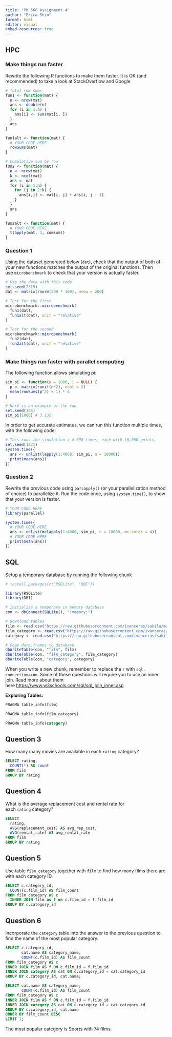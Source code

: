 ```yaml
---
title: "PM 566 Assignment 4"
author: "Erica Shin"
format: html
editor: visual
embed-resources: true
---
```


## **HPC**

### **Make things run faster**

Rewrite the following R functions to make them faster. It is OK (and recommended) to take a look at StackOverflow and Google

```r
# Total row sums
fun1 <- function(mat) {
  n <- nrow(mat)
  ans <- double(n) 
  for (i in 1:n) {
    ans[i] <- sum(mat[i, ])
  }
  ans
}

fun1alt <- function(mat) {
  # YOUR CODE HERE
  rowSums(mat)
}

# Cumulative sum by row
fun2 <- function(mat) {
  n <- nrow(mat)
  k <- ncol(mat)
  ans <- mat
  for (i in 1:n) {
    for (j in 2:k) {
      ans[i,j] <- mat[i, j] + ans[i, j - 1]
    }
  }
  ans
}

fun2alt <- function(mat) {
  # YOUR CODE HERE
  t(apply(mat, 1, cumsum))
}
```

### **Question 1**

Using the dataset generated below (`dat`), check that the output of both of your new functions matches the output of the original functions. Then use `microbenchmark` to check that your version is actually faster.

```r
# Use the data with this code
set.seed(2315)
dat <- matrix(rnorm(200 * 100), nrow = 200)

# Test for the first
microbenchmark::microbenchmark(
  fun1(dat),
  fun1alt(dat), unit = "relative"
)

# Test for the second
microbenchmark::microbenchmark(
  fun2(dat),
  fun2alt(dat), unit = "relative"
)
```

### **Make things run faster with parallel computing**

The following function allows simulating pi:

```r
sim_pi <- function(n = 1000, i = NULL) {
  p <- matrix(runif(n*2), ncol = 2)
  mean(rowSums(p^2) < 1) * 4
}

# Here is an example of the run
set.seed(156)
sim_pi(1000) # 3.132
```

In order to get accurate estimates, we can run this function multiple times, with the following code:

```r
# This runs the simulation a 4,000 times, each with 10,000 points
set.seed(1231)
system.time({
  ans <- unlist(lapply(1:4000, sim_pi, n = 10000))
  print(mean(ans))
})
```

### **Question 2**

Rewrite the previous code using `parLapply()` (or your parallelization method of choice) to parallelize it. Run the code once, using `system.time()`, to show that your version is faster.

```r
# YOUR CODE HERE
library(parallel)

system.time({
  # YOUR CODE HERE
  ans <- unlist(mclapply(1:4000, sim_pi, n = 10000, mc.cores = 4))
  # YOUR CODE HERE
  print(mean(ans))
})
```

## **SQL**

Setup a temporary database by running the following chunk

```r
# install.packages(c("RSQLite", "DBI"))

library(RSQLite)
library(DBI)

# Initialize a temporary in memory database
con <- dbConnect(SQLite(), ":memory:")

# Download tables
film <- read.csv("https://raw.githubusercontent.com/ivanceras/sakila/master/csv-sakila-db/film.csv")
film_category <- read.csv("https://raw.githubusercontent.com/ivanceras/sakila/master/csv-sakila-db/film_category.csv")
category <- read.csv("https://raw.githubusercontent.com/ivanceras/sakila/master/csv-sakila-db/category.csv")

# Copy data.frames to database
dbWriteTable(con, "film", film)
dbWriteTable(con, "film_category", film_category)
dbWriteTable(con, "category", category)
```

When you write a new chunk, remember to replace the `r` with `sql, connection=con`. Some of these questions will require you to use an inner join. Read more about them here <https://www.w3schools.com/sql/sql_join_inner.asp>

**Exploring Tables:**

```sql
PRAGMA table_info(film)
```

```sql
PRAGMA table_info(film_category)
```

```sql
PRAGMA table_info(category)
```

## **Question 3**

How many many movies are available in each `rating` category?

```sql
SELECT rating,
  COUNT(*) AS count
FROM film
GROUP BY rating
```

## **Question 4**

What is the average replacement cost and rental rate for each `rating` category?

```sql
SELECT
  rating,
  AVG(replacement_cost) AS avg_rep_cost,
  AVG(rental_rate) AS avg_rental_rate
FROM film
GROUP BY rating
```

## **Question 5**

Use table `film_category` together with `film` to find how many films there are with each category ID.

```sql
SELECT c.category_id,
  COUNT(c.film_id) AS film_count
FROM film_category AS c
  INNER JOIN film as f on c.film_id = f.film_id
GROUP BY c.category_id
```

## **Question 6**

Incorporate the `category` table into the answer to the previous question to find the name of the most popular category.

```sql
SELECT c.category_id, 
       cat.name AS category_name, 
       COUNT(c.film_id) AS film_count
FROM film_category AS c
INNER JOIN film AS f ON c.film_id = f.film_id
INNER JOIN category AS cat ON c.category_id = cat.category_id
GROUP BY c.category_id, cat.name;
```

```sql
SELECT cat.name AS category_name, 
       COUNT(c.film_id) AS film_count
FROM film_category AS c
INNER JOIN film AS f ON c.film_id = f.film_id
INNER JOIN category AS cat ON c.category_id = cat.category_id
GROUP BY c.category_id, cat.name
ORDER BY film_count DESC
LIMIT 1;
```

The most popular category is Sports with 74 films.
